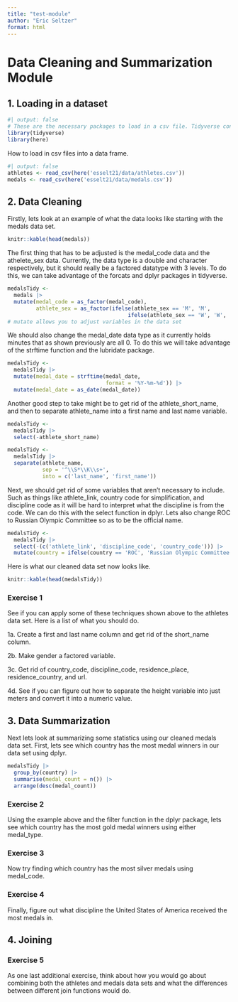 ```yaml
---
title: "test-module"
author: "Eric Seltzer"
format: html
---
```

# Data Cleaning and Summarization Module
## 1. Loading in a dataset
```r
#| output: false
# These are the necessary packages to load in a csv file. Tidyverse contains many different packages that we will be using in this module.
library(tidyverse)
library(here)
```

How to load in csv files into a data frame.
```r
#| output: false
athletes <- read_csv(here('esselt21/data/athletes.csv'))
medals <- read_csv(here('esselt21/data/medals.csv'))
```

## 2. Data Cleaning
Firstly, lets look at an example of what the data looks like starting with the medals data set.
```r
knitr::kable(head(medals))
```

The first thing that has to be adjusted is the medal_code data and the athelete_sex data. Currently, the data type is a double and character respectively, but it should really be a factored datatype with 3 levels. To do this, we can take advantage of the forcats and dplyr packages in tidyverse.
```r
medalsTidy <- 
  medals |>
  mutate(medal_code = as_factor(medal_code),
         athlete_sex = as_factor(ifelse(athlete_sex == 'M', 'M',
                                      ifelse(athlete_sex == 'W', 'W', 'O'))))
# mutate allows you to adjust variables in the data set
```

We should also change the medal_date data type as it currently holds minutes that as shown previously are all 0. To do this we will take advantage of the strftime function and the lubridate package. 
```r
medalsTidy <-
  medalsTidy |>
  mutate(medal_date = strftime(medal_date,
                               format = '%Y-%m-%d')) |>
  mutate(medal_date = as_date(medal_date))
```

Another good step to take might be to get rid of the athlete_short_name, and then to separate athlete_name into a first name and last name variable.
```r
medalsTidy <-
  medalsTidy |>
  select(-athlete_short_name)
```

```r
medalsTidy <-
  medalsTidy |>
  separate(athlete_name,
           sep = '^\\S*\\K\\s+',
           into = c('last_name', 'first_name'))
```

Next, we should get rid of some variables that aren't necessary to include. Such as things like athlete_link, country code for simplification, and discipline code as it will be hard to interpret what the discipline is from the code. We can do this with the select function in dplyr. Lets also change ROC to Russian Olympic Committee so as to be the official name.
```r
medalsTidy <-
  medalsTidy |>
  select(-(c('athlete_link', 'discipline_code', 'country_code'))) |>
  mutate(country = ifelse(country == 'ROC', 'Russian Olympic Committee', country))
```

Here is what our cleaned data set now looks like.
```r
knitr::kable(head(medalsTidy))
```

### Exercise 1
See if you can apply some of these techniques shown above to the athletes data set. Here is a list of what you should do.

1a. Create a first and last name column and get rid of the short_name column.

2b. Make gender a factored variable.

3c. Get rid of country_code, discipline_code, residence_place, residence_country, and url.

4d. See if you can figure out how to separate the height variable into just meters and convert it into a numeric value.

## 3. Data Summarization
Next lets look at summarizing some statistics using our cleaned medals data set. First, lets see which country has the most medal winners in our data set using dplyr.
```r
medalsTidy |>
  group_by(country) |>
  summarise(medal_count = n()) |>
  arrange(desc(medal_count))
```

### Exercise 2
Using the example above and the filter function in the dplyr package, lets see which country has the most gold medal winners using either medal_type.

### Exercise 3
Now try finding which country has the most silver medals using medal_code.

### Exercise 4
Finally, figure out what discipline the United States of America received the most medals in.

## 4. Joining
### Exercise 5
As one last additional exercise, think about how you would go about combining both the athletes and medals data sets and what the differences between different join functions would do.


